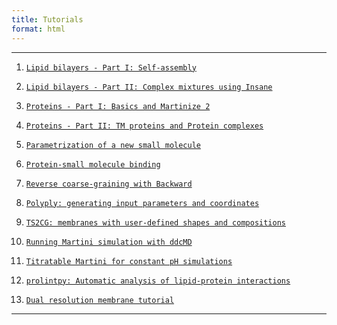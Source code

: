 ```yaml
---
title: Tutorials
format: html
---
```


<hr>

1. [`Lipid bilayers - Part I: Self-assembly`](LipidsI/index.qmd)

1. [`Lipid bilayers - Part II: Complex mixtures using Insane`](LipidsII/index.qmd)

1. [`Proteins - Part I: Basics and Martinize 2`](ProteinsI/index.qmd)

1. [`Proteins - Part II: TM proteins and Protein complexes`](ProteinsII/index.qmd)

1. [`Parametrization of a new small molecule`](Small_Molecule_Parametrization/index.qmd)

1. [`Protein-small molecule binding`](Protein_Ligand_Binding/index.qmd)

1. [`Reverse coarse-graining with Backward`](Backward/index.qmd)

1. [`Polyply: generating input parameters and coordinates`](Polyply/index.qmd)

1. [`TS2CG: membranes with user-defined shapes and compositions`](TS2CG/index.qmd)

1. [`Running Martini simulation with ddcMD`](ddcMD/index.qmd)

1. [`Titratable Martini for constant pH simulations`](Titratable_Martini/index.qmd)

1. [`prolintpy: Automatic analysis of lipid-protein interactions`](ProLint/index.qmd)

1. [`Dual resolution membrane tutorial`](Dual_Resolution_Membrane/index.qmd)

<hr>